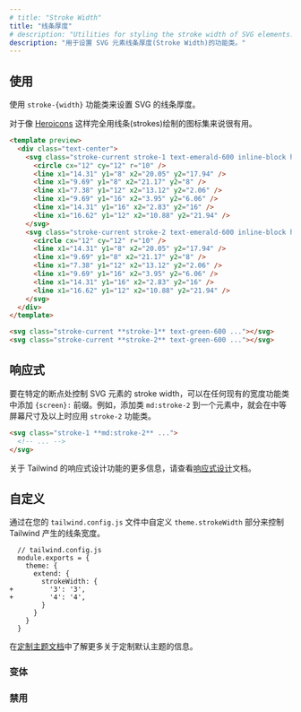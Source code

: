 ```yaml
---
# title: "Stroke Width"
title: "线条厚度"
# description: "Utilities for styling the stroke width of SVG elements."
description: "用于设置 SVG 元素线条厚度(Stroke Width)的功能类。"
---
```




<!-- ## Usage -->
## 使用

<!-- Use the `stroke-{width}` utilities to set the stroke width of an SVG. -->

<!-- Useful for styling icon sets like [Heroicons](http://heroicons.com/) that are drawn entirely with strokes. -->
使用 `stroke-{width}` 功能类来设置 SVG 的线条厚度。

对于像 [Heroicons](http://heroicons.com/) 这样完全用线条(strokes)绘制的图标集来说很有用。

```html emerald
<template preview>
  <div class="text-center">
    <svg class="stroke-current stroke-1 text-emerald-600 inline-block h-24 w-24" viewBox="0 0 24 24" fill="none" stroke-linecap="round" stroke-linejoin="round">
      <circle cx="12" cy="12" r="10" />
      <line x1="14.31" y1="8" x2="20.05" y2="17.94" />
      <line x1="9.69" y1="8" x2="21.17" y2="8" />
      <line x1="7.38" y1="12" x2="13.12" y2="2.06" />
      <line x1="9.69" y1="16" x2="3.95" y2="6.06" />
      <line x1="14.31" y1="16" x2="2.83" y2="16" />
      <line x1="16.62" y1="12" x2="10.88" y2="21.94" />
    </svg>
    <svg class="stroke-current stroke-2 text-emerald-600 inline-block h-24 w-24" viewBox="0 0 24 24" fill="none" stroke-linecap="round" stroke-linejoin="round">
      <circle cx="12" cy="12" r="10" />
      <line x1="14.31" y1="8" x2="20.05" y2="17.94" />
      <line x1="9.69" y1="8" x2="21.17" y2="8" />
      <line x1="7.38" y1="12" x2="13.12" y2="2.06" />
      <line x1="9.69" y1="16" x2="3.95" y2="6.06" />
      <line x1="14.31" y1="16" x2="2.83" y2="16" />
      <line x1="16.62" y1="12" x2="10.88" y2="21.94" />
    </svg>
  </div>
</template>

<svg class="stroke-current **stroke-1** text-green-600 ..."></svg>
<svg class="stroke-current **stroke-2** text-green-600 ..."></svg>
```

<!-- ## Responsive -->
## 响应式

<!-- To control the stroke width of an SVG element at a specific breakpoint, add a `{screen}:` prefix to any existing width utility. For example, adding the class `md:stroke-2` to an element would apply the `stroke-2` utility at medium screen sizes and above. -->
要在特定的断点处控制 SVG 元素的 stroke width，可以在任何现有的宽度功能类中添加 `{screen}:` 前缀。例如，添加类 `md:stroke-2` 到一个元素中，就会在中等屏幕尺寸及以上时应用 `stroke-2` 功能类。

```html
<svg class="stroke-1 **md:stroke-2** ...">
  <!-- ... -->
</svg>
```

<!-- For more information about Tailwind's responsive design features, check out the [Responsive Design](/docs/responsive-design) documentation. -->
关于 Tailwind 的响应式设计功能的更多信息，请查看[响应式设计](/docs/responsive-design)文档。

<!-- ## Customizing -->
## 自定义

<!-- Control which stroke-width utilities Tailwind generates by customizing the `theme.strokeWidth` section in your `tailwind.config.js` file: -->
通过在您的 `tailwind.config.js` 文件中自定义 `theme.strokeWidth` 部分来控制 Tailwind 产生的线条宽度。

```diff-js
  // tailwind.config.js
  module.exports = {
    theme: {
      extend: {
        strokeWidth: {
+         '3': '3',
+         '4': '4',
        }
      }
    }
  }
```

<!-- Learn more about customizing the default theme in the [theme customization documentation](/docs/theme#customizing-the-default-theme). -->
在[定制主题文档](/docs/theme#-5)中了解更多关于定制默认主题的信息。

<!-- ### Variants -->
### 变体

<Variants plugin="strokeWidth" name="stroke-width" />

<!-- ### Disabling -->
### 禁用

<Disabling plugin="strokeWidth" name="stroke-width" />
